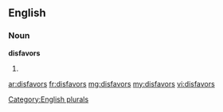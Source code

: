 ==English==

===Noun===
'''disfavors'''

# {{plural of|[[disfavor]]}}

[[Category:English plurals]]

[[ar:disfavors]]
[[fr:disfavors]]
[[mg:disfavors]]
[[my:disfavors]]
[[vi:disfavors]]